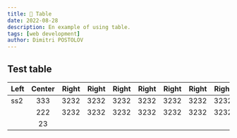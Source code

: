 ```yaml
---
title: 🔢 Table
date: 2022-08-28
description: En example of using table.
tags: [web development]
author: Dimitri POSTOLOV
---
```


## Test table

| Left | Center | Right | Right | Right | Right | Right | Right | Right | Right |
| ---- | :----: | ----: | ----: | ----: | ----: | ----: | ----: | ----: | ----: |
| ss2  |  333   |  3232 |  3232 |  3232 |  3232 |  3232 |  3232 |  3232 |  3232 |
|      |  222   |  3232 |  3232 |  3232 |  3232 |  3232 |  3232 |  3232 |  3232 |
|      |   23   |       |       |       |       |       |       |       |       |
